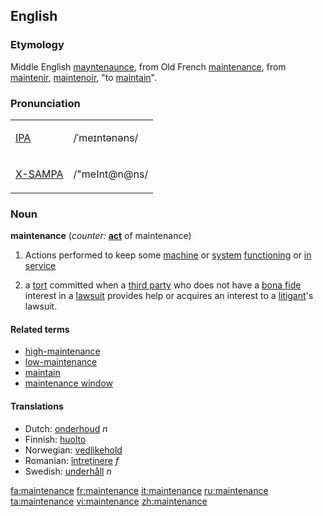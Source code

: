 ==English==
===Etymology===
Middle English [[mayntenaunce]], from Old French [[maintenance]], from [[maintenir]], [[maintenoir]], "to [[maintain]]".  

=== Pronunciation===
{| border=1 cellpadding=5
| [[w:IPA|IPA]] || /ˈmeɪntənəns/
|-
| [[w:X-SAMPA|X-SAMPA]] || /"meInt@n@ns/
|}

=== Noun ===
'''maintenance''' (''counter:'' '''[[act]]''' of maintenance)
#Actions performed to keep some [[machine]] or [[system]] [[functioning]] or [[in service]]
#{{law}} a [[tort]] committed when a [[third party]] who does not have a [[bona fide]] interest in a [[lawsuit]] provides help or acquires an interest to a [[litigant]]'s lawsuit.

==== Related terms ====
*[[high-maintenance]]
*[[low-maintenance]]
*[[maintain]]
*[[maintenance window]]

==== Translations ====
*Dutch: [[onderhoud]] ''n''
*Finnish: [[huolto]]
*Norwegian: [[vedlikehold]]
*Romanian: [[întreţinere]] ''f''
*Swedish: [[underhåll]] ''n''

[[fa:maintenance]]
[[fr:maintenance]]
[[it:maintenance]]
[[ru:maintenance]]
[[ta:maintenance]]
[[vi:maintenance]]
[[zh:maintenance]]
